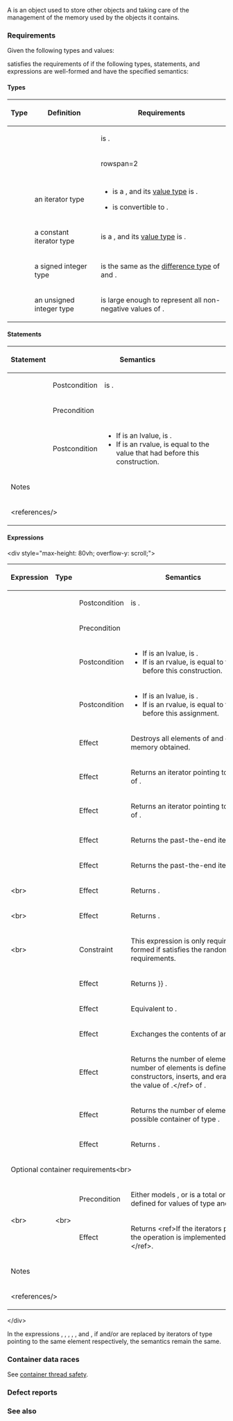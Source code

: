 {{cpp/named req/title|Container}}
{{cpp/named req/navbar}}

A {{named req/core|Container}} is an object used to store other objects and taking care of the management of the memory used by the objects it contains.

===Requirements===
Given the following types and values:
{{dsc begin}}
{{dsc hitem|Type|Definition}}
{{dsc|{{tt|T}}|an object type}}
{{dsc|{{tt|C}}|a container class containing objects of type {{tt|T}}}}
{{dsc hitem|Value|Definition}}
{{dsc|{{c|u}}, {{c|v}}|values of type {{tt|C}} or {{c/core|const C}}}}
{{dsc|{{c|mv}}|a value of type {{tt|C}}}}
{{dsc|{{c|cv}}|a value of type {{c/core|const C}}}}
{{dsc|{{c|lhs}}, {{c|rhs}}|lvalues of type {{tt|C}}}}
{{dsc|{{c|i}}, {{c|j}}|values of type {{tt|C::iterator}} or {{c/core|const C::iterator}}}}
{{dsc end}}

{{tt|C}} satisfies the requirements of {{named req/core|Container}} if the following types, statements, and expressions are well-formed and have the specified semantics:

====Types====
{|class="wikitable"
!Type
!Definition
!Requirements
|-
|{{c/core|typename C::value_type}}
|{{tt|T}}
|{{tt|T}} is {{rev inl|until=c++11|{{named req|CopyConstructible}}}}{{rev inl|since=c++11|{{named req|Erasable}} from {{tt|C}}}}.
|-
|{{c/core|typename C::reference}}
|{{tt|T&amp;}}
|rowspan=2 {{n/a|No explicit requirement}}
|-
|{{c/core|typename C::const_reference}}
|{{c/core|const T&amp;}}
|-
|{{c/core|typename C::iterator}}
|an iterator type
|
* {{tt|C::iterator}} is a {{named req|ForwardIterator}}, and its [[cpp/iterator#Types and writability|value type]] is {{tt|T}}.
* {{tt|C::iterator}} is convertible to {{tt|C::const_iterator}}.
|-
|{{c/core|typename C::const_iterator}}
|a constant iterator type
|{{tt|C::const_iterator}} is a {{named req|ForwardIterator}}, and its [[cpp/iterator#Types and writability|value type]] is {{tt|T}}.
|-
|{{c/core|typename C::difference_type}}
|a signed integer type
|{{tt|C::difference_type}} is the same as the [[cpp/iterator#Types and writability|difference type]] of {{tt|C::iterator}} and {{tt|C::const_iterator}}.
|-
|{{c/core|typename C::size_type}}
|an unsigned integer type
|{{tt|C::size_type}} is large enough to represent all non-negative values of {{tt|C::difference_type}}.
|}

====Statements====
{|class="wikitable"
!Statement
!colspan=2|Semantics
!{{nbsp}}Complexity{{nbsp}}
|-
|{{c|C c;}}

{{c|1=C c = C();}}
|Postcondition{{nbsp}}
|{{c|c.empty()}} is {{c|true}}.
|constant
|-
|rowspan=2|{{c|C c(v);}}

{{c|1=C c = C(v);}}
|Precondition
|{{rrev|since=c++11|If {{c|v}} is not an rvalue of type {{tt|C}}, {{tt|T}} is {{named req|CopyInsertable}} into {{tt|C}}.}}
|rowspan=2|linear&lt;ref&gt;If {{c|v}} is an rvalue of type {{tt|C}}, and {{tt|C}} is not a specialization of {{lc|std::array}} or {{ltt std|cpp/container/inplace_vector}}, the complexity is constant.&lt;/ref&gt;
|-
|Postcondition
|
* If {{c|v}} is an lvalue, {{c|1=c == v}} is {{c|true}}.
* If {{c|v}} is an rvalue{{rev inl|since=c++11|, and {{c|c}} and {{c|v}} do not refer to the same object}}, {{c|c}} is equal to the value that {{c|v}} had before this construction.
|-
!colspan=4|Notes
|-
|colspan=4|&lt;references/&gt;
|}

====Expressions====
&lt;div style="max-height: 80vh; overflow-y: scroll;"&gt;
{|class="wikitable"
!Expression
!Type
!colspan=2 style="min-width: 480px;"|Semantics
!{{nbsp}}Complexity{{nbsp}}
|-
|{{c|C()}}
|{{tt|C}}
|Postcondition{{nbsp}}
|{{c|C().empty()}} is {{c|true}}.
|constant
|-
|rowspan=2|{{c|C(v)}}
|rowspan=2|{{tt|C}}
|Precondition
|{{rrev|since=c++11|If {{c|v}} is not an rvalue of type {{tt|C}}, {{tt|T}} is {{named req|CopyInsertable}} into {{tt|C}}.}}
|rowspan=2|constant&lt;ref&gt;If {{c|v}} is an rvalue of type {{tt|C}}, and {{tt|C}} is a specialization of {{lc|std::array}} or {{ltt std|cpp/container/inplace_vector}}, the complexity is linear.&lt;/ref&gt;
|-
|Postcondition
|
* If {{c|v}} is an lvalue, {{c|1=C(v) == v}} is {{c|true}}.
* If {{c|v}} is an rvalue{{rev inl|since=c++11|, and {{c|C(v)}} and {{c|v}} do not refer to the same object}}, {{c|C(v)}} is equal to the value that {{c|v}} had before this construction.
|-
|{{c|1=lhs = v}}
|{{tt|C&amp;}}
|Postcondition
|
* If {{c|v}} is an lvalue, {{c|1=lhs == v}} is {{c|true}}.
* If {{c|v}} is an rvalue{{rev inl|since=c++11|, and {{c|lv}} and {{c|v}} do not refer to the same object}}, {{c|lhs}} is equal to the value that {{c|v}} had before this assignment.
|linear
|-
|{{c|v.~C()}}
|{{c/core|void}}
|Effect
|Destroys all elements of {{c|v}} and deallocates all memory obtained.
|linear
|-
|{{c|mv.begin()}}
|{{tt|C::iterator}}
|Effect
|Returns an iterator pointing to the first element of {{c|mv}}.
|constant
|-
|{{c|cv.begin()}}
|{{tt|C::const_iterator}}
|Effect
|Returns an iterator pointing to the first element of {{c|cv}}.
|constant
|-
|{{c|mv.end()}}
|{{tt|C::iterator}}
|Effect
|Returns the past-the-end iterator of {{c|mv}}.
|constant
|-
|{{c|cv.end()}}
|{{tt|C::const_iterator}}
|Effect
|Returns the past-the-end iterator of {{c|cv}}.
|constant
|-
|{{c|v.cbegin()}}&lt;br&gt;{{mark since c++11}}
|{{tt|C::const_iterator}}
|Effect
|Returns {{c|const_cast&lt;const C&amp;&gt;(v).begin()}}.
|constant
|-
|{{c|v.cend()}}&lt;br&gt;{{mark since c++11}}
|{{tt|C::const_iterator}}
|Effect
|Returns {{c|const_cast&lt;const C&amp;&gt;(v).end()}}.
|constant
|-
|{{c|1=i &lt;=&gt; j}}&lt;br&gt;{{mark since c++20}}
|{{ltt std|cpp/utility/compare/strong_ordering}}{{nbsp|4}}
|Constraint
|This expression is only required to be well-formed if {{tt|C::iterator}} satisfies the random access iterator requirements.
|constant
|-
|{{c|1=u == v}}
|{{c/core|bool}}
|Effect
|Returns {{rev begin}}
{{rev|until=c++14|{{c multi|u.size() {{==}} v.size() &amp;&amp;|    std::equal(u.begin(),|         u.end(), v.begin())}}}}
{{rev|since=c++14|{{c multi|std::equal(u.begin(), u.end(),|           v.begin(), v.end())}}}}
{{rev end}}.
|linear&lt;ref&gt;If {{c|1=u.size() != v.size()}} is {{c|true}}, the complexity is constant.&lt;/ref&gt;
|-
|{{c|1=u != v}}
|
|Effect
|Equivalent to {{c|1=!(u == v)}}.
|-
|{{c|lhs.swap(rhs)}}

{{c|swap(lhs, rhs)}}
|{{c/core|void}}
|Effect
|Exchanges the contents of {{c|lhs}} and {{c|rhs}}.
|constant&lt;ref&gt;If {{tt|C}} is a specialization of {{lc|std::array}} or {{ltt std|cpp/container/inplace_vector}}, the complexity is linear.&lt;/ref&gt;
|-
|{{c|v.size()}}
|{{tt|C::size_type}}
|Effect
|Returns the number of elements&lt;ref&gt;The number of elements is defined by the rules of constructors, inserts, and erases. It is equal to the value of {{c|std::distance(v.begin(), v.end())}}.&lt;/ref&gt; of {{c|v}}.
|constant
|-
|{{c|v.max_size()}}
|{{tt|C::size_type}}
|Effect
|Returns the number of elements of the largest possible container of type {{tt|C}}.
|constant
|-
|{{c|v.empty()}}
|{{c/core|bool}}
|Effect
|Returns {{c|1=v.begin() == v.end()}}.
|constant
|-
!colspan=5|Optional container requirements{{anchor|Optional container requirements}}&lt;br&gt;{{normal|{{small|(only provided for some types of containers)}}}}
|-
|rowspan=2|{{c|1=u &lt;=&gt; v}}&lt;br&gt;{{mark since c++20}}
|rowspan=2|{{lti|cpp/standard library/synth-three-way|synth-three-way-result}}&lt;br&gt;{{nbspt|4}}{{c/core|&lt;C::value_type&gt;}}
|Precondition
|Either {{tt|T}} models {{lconcept|three_way_comparable}}, or {{c/core|operator&lt;}} is a total ordering relationship defined for values of type {{tt|T}} and {{c/core|const T}}.
|rowspan=2|linear
|-
|Effect
|Returns {{box|{{c/core|std::lexicographical_compare_three_way}}&lt;br&gt;{{nbspt|4}}{{c/core|(u.begin(), u.end(),}}&lt;br&gt;{{nbspt|5}}{{c/core|v.begin(), v.end(),}}&lt;br&gt;{{nbspt|5}}{{lti|cpp/standard library/synth-three-way}}{{sep}}{{c/core|)}}}}&lt;ref&gt;If the iterators passed to {{lc|std::lexicographical_compare_three_way}} are {{named req|ConstexprIterator}}s, the operation is implemented by {{c/core|constexpr}} functions.&lt;/ref&gt;.
|-
!colspan=5|Notes
|-
|colspan=5|&lt;references/&gt;
|}
&lt;/div&gt;

In the expressions {{c|1=i == j}}, {{c|1=i != j}}, {{c|i &lt; j}}, {{c|1=i &lt;= j}}, {{c|1=i &gt;= j}}, {{c|i &gt; j}} and {{c|i - j}}, if {{c|i}} and/or {{c|j}} are replaced by iterators of type {{tt|C::const_iterator}} pointing to the same element respectively, the semantics remain the same.

===Container data races===
See [[cpp/container#Thread safety|container thread safety]].

===Defect reports===
{{dr list begin}}
{{dr list item|wg=lwg|dr=179|std=C++98|before={{tt|iterator}} and {{tt|const_iterator}} types might be incomparable|after=required to be comparable}}
{{dr list item|wg=lwg|dr=276|std=C++98|before={{tt|T}} was required to be {{named req|CopyAssignable}}|after={{tt|T}} is required to be&lt;br&gt;{{named req|CopyConstructible}}}}
{{dr list item|wg=lwg|dr=322|std=C++98|before=the value types of {{tt|iterator}} and {{tt|const_iterator}} were not specified|after=specified as {{tt|T}}}}
{{dr list item|wg=lwg|dr=774|std=C++98|before=there was no requirement on {{c|swap(a, b)}}|after=added}}
{{dr list item|wg=lwg|dr=883|std=C++98|before={{c|a.swap(b)}} was defined as {{c|swap(a, b)}},&lt;br&gt;resulted in circular definition|after=defined as exchanging&lt;br&gt;the values of {{c|a}} and {{c|b}}}}
{{dr list item|wg=lwg|dr=1319|std=C++98|before={{tt|iterator}} and {{tt|const_iterator}}&lt;br&gt;might not have multipass guarantee|after=they are required to satisfy&lt;br&gt;the requirements of&lt;br&gt;{{named req|ForwardIterator}}}}
{{dr list item|wg=lwg|dr=2114|paper=P2167R3|std=C++98|before=non-{{c/core|bool}} return types of some functions were allowed|after=disallowed}}
{{dr list item|wg=lwg|dr=2182|std=C++98|before=the types deonted by {{tt|reference}} and&lt;br&gt;{{tt|const_reference}} were poorly specified|after=improved wording}}
{{dr list item|wg=lwg|dr=2257|std=C++98|before=two containers required linear time to compare&lt;br&gt;equal even if they have different sizes|after=only requires constant&lt;br&gt;time in this case}}
{{dr list item|wg=lwg|dr=2263|std=C++11|before=the resolution of {{lwg|179}} was accidentally dropped in C++11|after=restored}}
{{dr list item|wg=lwg|dr=2839|std=C++11|before=self move assignment of standard containers was not allowed|after=allowed but the&lt;br&gt;result is unspecified}}
{{dr list item|paper=N3346|std=C++11|before={{tt|C::value_type}} was required to be {{named req|Destructible}}|after=required to be {{named req|Erasable}} from {{tt|C}}}}
{{dr list end}}

===See also===
{{dsc begin}}
{{dsc see cpp|cpp/container|Containers library|nomono=true}}
{{dsc end}}

{{langlinks|de|es|fr|it|ja|pt|ru|zh}}